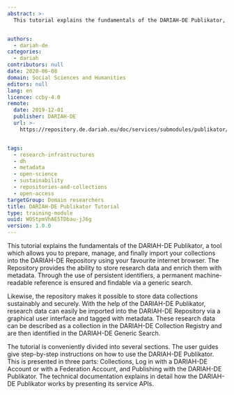 ```yaml
---
abstract: >-
  This tutorial explains the fundamentals of the DARIAH-DE Publikator, a tool which allows you to prepare, manage, and finally import your collections into the DARIAH-DE Repository using your favourite internet browser. The Repository provides the ability to store research data and enrich them with metadata. Through the use of persistent identifiers, a permanent machine-readable reference is ensured and findable via a generic search. The tutorial contains guides for users as well as technical documentation.


authors:
  - dariah-de
categories:
  - dariah
contributors: null
date: 2020-06-08
domain: Social Sciences and Humanities
editors: null
lang: en
licence: ccby-4.0
remote:
  date: 2019-12-01
  publisher: DARIAH-DE
  url: >-
    https://repository.de.dariah.eu/doc/services/submodules/publikator/docs/index.html


tags:
  - research-infrastructures
  - dh
  - metadata
  - open-science
  - sustainability
  - repositories-and-collections
  - open-access
targetGroup: Domain researchers
title: DARIAH-DE Publikator Tutorial
type: training-module
uuid: WOStpmVhAE5TDbau-jJ6g
version: 1.0.0
---
```


This tutorial explains the fundamentals of the DARIAH-DE Publikator, a tool which allows you to prepare, manage, and finally import your collections into the DARIAH-DE Repository using your favourite internet browser. The Repository provides the ability to store research data and enrich them with metadata. Through the use of persistent identifiers, a permanent machine-readable reference is ensured and findable via a generic search.

Likewise, the repository makes it possible to store data collections sustainably and securely. With the help of the DARIAH-DE Publikator, research data can easily be imported into the DARIAH-DE Repository via a graphical user interface and tagged with metadata. These research data can be described as a collection in the DARIAH-DE Collection Registry and are then identified in the DARIAH-DE Generic Search.

The tutorial is conveniently divided into several sections. The user guides give step-by-step instructions on how to use the DARIAH-DE Publikator. This is presented in three parts: Collections, Log in with a DARIAH-DE Account or with a Federation Account, and Publishing with the DARIAH-DE Publikator. The technical documentation explains in detail how the DARIAH-DE Publikator works by presenting its service APIs.

<ExternalResource
  title="Interested in learning more?"
  subtitle="Go to the DARIAH-DE Publikator Tutorial"
  url="https://repository.de.dariah.eu/doc/services/submodules/publikator/docs/index.html"
/>
